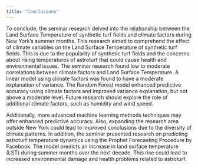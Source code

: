 ```yaml
---
title: "Conclusions"
---
```


To conclude, the seminar research delved into the relationship between the Land Surface Temperature of synthetic turf fields and climate factors during New York's summer months. This research aimed to comprehend the effect of climate variables on the Land Surface Temperature of synthetic turf fields. This is due to the popularity of synthetic turf fields and the concerns about rising temperatures of astroturf that could cause health and environmental issues. The seminar research found low to moderate correlations between climate factors and Land Surface Temperature. A linear model using climate factors was found to have a moderate explanation of variance. The Random Forest model enhanced predictive accuracy using climate factors and improved variance explanation, but not above a moderate level. Future research should explore the role of additional climate factors, such as humidity and wind speed.

Additionally, more advanced machine learning methods techniques may offer enhanced predictive accuracy. Also, expanding the research area outside New York could lead to improved conclusions due to the diversity of climate patterns. In addition, the seminar presented research on predicting astroturf temperature dynamics using the Prophet Forecasting Procedure by Facebook. The model predicts an increase in land surface temperature (LST) during summer months over the next decade. This rise could lead to increased environmental damage and health problems related to astroturf.
